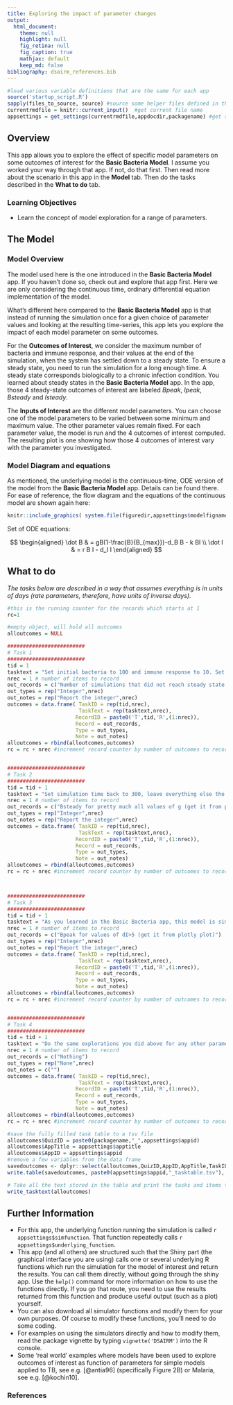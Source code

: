 ```yaml
---
title: Exploring the impact of parameter changes 
output:
  html_document:
    theme: null
    highlight: null
    fig_retina: null
    fig_caption: true
    mathjax: default 
    keep_md: false
bibliography: dsairm_references.bib
---
```



```r
#load various variable definitions that are the same for each app
source('startup_script.R')
sapply(files_to_source, source) #source some helper files defined in the files_to_source variable
currentrmdfile = knitr::current_input()  #get current file name
appsettings = get_settings(currentrmdfile,appdocdir,packagename) #get settings for current app
```



## Overview {#shinytab1}
This app allows you to explore the effect of specific model parameters on some outcomes of interest for the __Basic Bacteria Model__. I assume you worked your way through that app. If not, do that first. Then read more about the scenario in this app in the __Model__ tab. Then do the tasks described in the __What to do__ tab.


### Learning Objectives
* Learn the concept of model exploration for a range of parameters.


## The Model {#shinytab2}

### Model Overview
The model used here is the one introduced in the __Basic Bacteria Model__ app. If you haven't done so, check out and explore that app first. Here we are only considering the continuous time, ordinary differential equation implementation of the model.

What's different here compared to the __Basic Bacteria Model__ app is that instead of running the simulation once for a given choice of parameter values and looking at the resulting time-series, this app lets you explore the impact of each model parameter on some outcomes. 

For the __Outcomes of Interest__, we consider the maximum number of bacteria and immune response, and their values at the end of the simulation, when the system has settled down to a steady state. To ensure a steady state, you need to run the simulation for a long enough time. A steady state corresponds biologically to a chronic infection condition. You learned about steady states in the __Basic Bacteria Model__ app. In the app, those 4 steady-state outcomes of interest are labeled _Bpeak_, _Ipeak_, _Bsteady_ and _Isteady_. 

The __Inputs of Interest__ are the different model parameters. You can choose one of the model parameters to be varied between some minimum and maximum value. The other parameter values remain fixed. For each parameter value, the model is run and the 4 outcomes of interest computed. The resulting plot is one showing how those 4 outcomes of interest vary with the parameter you investigated.



### Model Diagram and equations

As mentioned, the underlying model is the continuous-time, ODE version of the model from the  __Basic Bacteria Model__ app. Details can be found there. For ease of reference, the flow diagram and the equations of the continuous model are shown again here:

```r
knitr::include_graphics( system.file(figuredir,appsettings$modelfigname,package=packagename))
```


Set of ODE equations:

$$
\begin{aligned}
\dot B & = gB(1-\frac{B}{B_{max}})-d_B B - k BI \\
\dot I & = r B I - d_I I
\end{aligned}
$$



## What to do {#shinytab3}

*The tasks below are described in a way that assumes everything is in units of days (rate parameters, therefore, have units of inverse days).*



```r
#this is the running counter for the records which starts at 1 
rc=1

#empty object, will hold all outcomes
alloutcomes = NULL

#########################
# Task 1
#########################
tid = 1
tasktext = "Set initial bacteria to 100 and immune response to 10. Set bacteria growth rate to 2. The value does actually not matter since we'll be exploring the simulation for different values of _g_. Assume that bacteria live for a day, set the death rate accordingly (remember to convert duration to rate). Set carrying capacity to 10^5^. Set both the rate at which bacteria are killed by the immune response (IR), and the rate at which IR is activated and grows to 10^-4^, set immune response decay rate to 2. Choose _g_ as the parameter to vary, go from 2 to 10, do 10 different parameter values/samples, linear spacing, and no log scales for plotting. Set maximum simulation time to 300. Run simulation, check to ensure all simulations reach steady state (see output message below plot). Then reduce simulation time to 20 days, note how some simulations did not reach steady state and how that affects results."
nrec = 1 # number of items to record
out_records = c("Number of simulations that did not reach steady state for t=20.")
out_types = rep("Integer",nrec)
out_notes = rep("Report the integer",nrec)
outcomes = data.frame( TaskID = rep(tid,nrec),
                       TaskText = rep(tasktext,nrec),
                      RecordID = paste0('T',tid,'R',(1:nrec)),
                      Record = out_records, 
                      Type = out_types, 
                      Note = out_notes)
alloutcomes = rbind(alloutcomes,outcomes)
rc = rc + nrec #increment record counter by number of outcomes to record for this task 


#########################
# Task 2
#########################
tid = tid + 1
tasktext = "Set simulation time back to 300, leave everything else the same. Play around with the number of parameter samples. A higher number gives you a more detailed plot, but it also means the simulation runs more often and it takes longer. Next, explore how changing the minimum and maximum of the parameter range you scan over changes the results. Next, explore how spacing of parameter values (linear versus log) changes results. Compare and contrast that with plotting results on a linear versus log scale. Think a bit about the results you see in the plot for the different outcomes. Would you have expected that as the bacteria growth rate increases, the peak bacteria load first increases, but then levels off? What about the fact that the steady state value for the bacteria does not change as the growth rate changes? And the immune response peak and steady state both increase, even though the parameter you vary is the bacteria growth rate. Is that surprising? At this point, you might want to go back to the steady state tasks of the Basic Bacteria app and compare what you found there with what you see here. You should expect the mathematical expressions and the numerical results to agree. You can use the mathematical expression to check the result you are asked to report and read off from the plot."
nrec = 1 # number of items to record
out_records = c("Bsteady for pretty much all values of g (get it from plotly plot)")
out_types = rep("Integer",nrec)
out_notes = rep("Report the integer",nrec)
outcomes = data.frame( TaskID = rep(tid,nrec),
                       TaskText = rep(tasktext,nrec),
                      RecordID = paste0('T',tid,'R',(1:nrec)),
                      Record = out_records, 
                      Type = out_types, 
                      Note = out_notes)
alloutcomes = rbind(alloutcomes,outcomes)
rc = rc + nrec #increment record counter by number of outcomes to record for this task 



#########################
# Task 3
#########################
tid = tid + 1
tasktext = "As you learned in the Basic Bacteria app, this model is simple enough that we can compute the steady states mathematically, without needing to run simulations. However, even for a simple model like this, one can't write down similar equations for the maximum of B and I. You can take a look at the model equations and diagram and see if by thinking through them, you can understand why you got the results for the peak values you find when running the simulations. With enough practice, it is often possible to intuit specific results based on the underlying equations - but that requires a good bit of modeling practice. As models get more complicated, even experienced modelers can often not intuit what model behavior one should expect as specific parameters vary. Often the only way to find out is by actually running the simulations. Let's explore this a bit for a different parameter. Reset all inputs to their defaults. Then set the parameter to vary to be **dI**. Choose 1-10 as the range for the parameter, 20 samples. For the Bsteady and Isteady values, you can compare the results with the mathematical expressions. For the peak values, you can try to intuit what you might expect _B~peak~_ and _I~peak~_ do as you increase _d~I~_ based on looking at the model equations. You can then check by running the simulations. You'll see that _I~peak~_ goes to zero above _d~I~ = 5_. Try to understand what is going on here. Also, at values above around 5, _B~peak~_ remains unchanged. Try to understand why that is. (Hint: It's an interaction between the parameters of growth and decay)."
nrec = 1 # number of items to record
out_records = c("Bpeak for values of dI>5 (get it from plotly plot)")
out_types = rep("Integer",nrec)
out_notes = rep("Report the integer",nrec)
outcomes = data.frame( TaskID = rep(tid,nrec),
                       TaskText = rep(tasktext,nrec),
                      RecordID = paste0('T',tid,'R',(1:nrec)),
                      Record = out_records, 
                      Type = out_types, 
                      Note = out_notes)
alloutcomes = rbind(alloutcomes,outcomes)
rc = rc + nrec #increment record counter by number of outcomes to record for this task 


#########################
# Task 4
#########################
tid = tid + 1
tasktext = "Do the same explorations you did above for any other parameter you want to investigate. Note that here we focus on a single parameter at a time. With some coding effort, we could change the underlying simulation to loop over say 2 parameters and produce outcomes for sets of parameter values, e.g. _B~peak~_ as a function of _g_ and _r_. The results could be plotted as a 2-dimensional heatmap. While this could be extended to more than 2 parameters, it will become hard to visualize and long to run. If there are many parameters that could change, a different approach is useful, which you'll learn about in the Uncertainty and Sensitivity App."
nrec = 1 # number of items to record
out_records = c("Nothing")
out_types = rep("None",nrec)
out_notes = c("")
outcomes = data.frame( TaskID = rep(tid,nrec),
                       TaskText = rep(tasktext,nrec),
                      RecordID = paste0('T',tid,'R',(1:nrec)),
                      Record = out_records, 
                      Type = out_types, 
                      Note = out_notes)
alloutcomes = rbind(alloutcomes,outcomes)
rc = rc + nrec #increment record counter by number of outcomes to record for this task 


```





```r
#save the fully filled task table to a tsv file
alloutcomes$QuizID = paste0(packagename,"_",appsettings$appid)
alloutcomes$AppTitle = appsettings$apptitle
alloutcomes$AppID = appsettings$appid
#remove a few variables from the data frame
savedoutcomes <- dplyr::select(alloutcomes,QuizID,AppID,AppTitle,TaskID,TaskText,RecordID,Record,Type,Note)		
write.table(savedoutcomes, paste0(appsettings$appid,"_tasktable.tsv"), append = FALSE, sep = "\t", row.names = F, col.names = TRUE)
```


```r
# Take all the text stored in the table and print the tasks and items to record
write_tasktext(alloutcomes)
```



## Further Information {#shinytab4}
* For this app, the underlying function running the simulation is called ``r appsettings$simfunction``. That function repeatedly calls ``r appsettings$underlying_function``. 
* This app (and all others) are structured such that the Shiny part (the graphical interface you are using) calls one or several underlying R functions which run the simulation for the model of interest and return the results. You can call them directly, without going through the shiny app. Use the `help()` command for more information on how to use the functions directly. If you go that route, you need to use the results returned from this function and produce useful output (such as a plot) yourself. 
* You can also download all simulator functions and modify them for your own purposes.  Of course to modify these functions, you'll need to do some coding.
* For examples on using the simulators directly and how to modify them, read the package vignette by typing `vignette('DSAIRM')` into the R console.
* Some 'real world' examples where models have been used to explore outcomes of interest as function of parameters for simple models applied to TB, see e.g. [@antia96] (specifically Figure 2B) or Malaria, see e.g. [@kochin10]. 

### References


